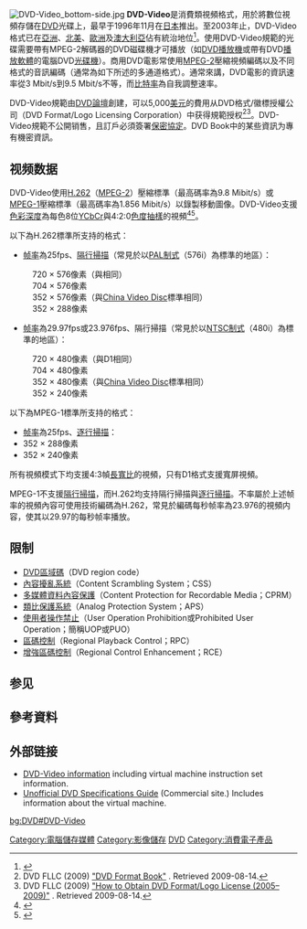 {{Request translation|date=2017年9月}}
{{Expand|time=2017-09-28T05:22:36+00:00}}
{{NoteTA
|1=zh-hans:视频; zh-hant:視訊;
|2=zh-hans:驱动器; zh-hant:磁碟機;
|3=zh-hans:软件; zh-hant:軟體;
|4=zh-hans:计算机; zh-hant:電腦;
|5=zh-hans:数字; zh-hant:數位;
|6=zh-cn:音频; zh-hk:音頻; zh-tw:音訊;
|7=zh-cn:视频; zh-hk:視頻; zh-tw:視訊;
|8=zh-hans:数据; zh-hant:資訊;
|9=zh-hans:比特; zh-hant:位元;
|10=zh-hans:标志; zh-hant:徽標;
|11=zh-hans:协议; zh-hant:協定;
|12=zh-hans:码率; zh-hant:速率;
|13=zh-hans:支持; zh-hant:支援;
|14=zh-hans:光盘; zh-hant:光碟;
|G1=IT 
}}

{{Infobox media
| name          = DVD-Video
| logo          =
| image         = [[File:Dvd-video-logo.svg|File:Dvd-video-logo.svg]]
| caption       = DVD-Video格式标志
| type          = [[光碟|光碟]]
| encoding      =
| capacity      = 最大8.5 GB（典型位元速率下4小時）
| released      = {{start date and age|1997|3|26}}
| read          =
| write         =
| standard      = DVD Books, Part 3、DVD-Video Book（Book B）DVD Video Recording Book<ref name="dvd-book">DVD FLLC (2009-02) [http://www.dvdfllc.co.jp/format/f_bconst.html {{Wayback|url=http://www.dvdfllc.co.jp/format/f_bconst.html |date=20100425061731 }} {{Wayback|url=http://www.dvdfllc.co.jp/format/f_bconst.html |date=20100425061731 }} {{Wayback|url=http://www.dvdfllc.co.jp/format/f_bconst.html |date=20100425061731 }} {{Wayback|url=http://www.dvdfllc.co.jp/format/f_bconst.html |date=20100425061731 }} {{Wayback|url=http://www.dvdfllc.co.jp/format/f_bconst.html |date=20100425061731 }} "DVD Book Construction{{spaced ndash}} List of All Available DVD Books"]. Retrieved 2009-07-24.</ref><ref name="dvd-books">DVD FLLC [http://www.dvdfllc.co.jp/format/f_histry.html {{Wayback|url=http://www.dvdfllc.co.jp/format/f_histry.html |date=20100202031353 }} {{Wayback|url=http://www.dvdfllc.co.jp/format/f_histry.html |date=20100202031353 }} {{Wayback|url=http://www.dvdfllc.co.jp/format/f_histry.html |date=20100202031353 }} {{Wayback|url=http://www.dvdfllc.co.jp/format/f_histry.html |date=20100202031353 }} {{Wayback|url=http://www.dvdfllc.co.jp/format/f_histry.html |date=20100202031353 }} "DVD Format Book{{spaced ndash}} History of Supplements for DVD Books"]. Retrieved 2009-07-24.</ref><ref name="dvd-books-overview">MPEG.org, [http://www.mpeg.org/MPEG/DVD/General/Books.html "DVD Books Overview"] {{Wayback|url=http://www.mpeg.org/MPEG/DVD/General/Books.html |date=20100501012533 }}. Retrieved 2009-07-24.</ref>
| created       = 20世紀90年代底
| owner         = [[DVD論壇|DVD論壇]]
| use           = 視頻存儲
| extended from = [[DVD|DVD]]
| extended to   =
}}


[[File:DVD-Video_bottom-side.jpg|thumb]]
'''DVD-Video'''是消費類視頻格式，用於將數位視頻存儲在[[DVD|DVD]]光碟上，最早于1996年11月在[[日本|日本]]推出。至2003年止，DVD-Video格式已在[[亞洲|亞洲]]、[[北美|北美]]、[[歐洲|歐洲]]及[[澳大利亞|澳大利亞]]佔有統治地位<ref>{{cite web | first = Anna | last = Bakalis | title = It's unreel: DVD rentals overtake videocassettes | publisher = [[Washington_Times|Washington Times]] | date = 2003-06-20 | url = http://washingtontimes.com/business/20030620-113258-1104r.htm | accessdate = 2006-12-17 | archive-date = 2007-05-26 | archive-url = https://web.archive.org/web/20070526003110/http://www.washingtontimes.com/business/20030620-113258-1104r.htm | dead-url = yes }}</ref>。使用DVD-Video規範的光碟需要帶有MPEG-2解碼器的DVD磁碟機才可播放（如[[DVD播放機|DVD播放機]]或帶有DVD[[播放軟體|播放軟體]]的電腦DVD[[光碟機|光碟機]]）。商用DVD電影常使用[[MPEG-2|MPEG-2]]壓縮視頻編碼以及不同格式的音訊編碼（通常為如下所述的多通道格式）。通常來講，DVD電影的資訊速率從3 Mbit/s到9.5 Mbit/s不等，而[[比特率|比特率]]為自我調整速率。

DVD-Video規範由[[DVD論壇|DVD論壇]]創建，可以5,000[[美元|美元]]的費用从DVD格式/徽標授權公司（DVD Format/Logo Licensing Corporation）中获得規範授权<ref name="dvdbook-subscribe">DVD FLLC (2009) [http://www.dvdfllc.co.jp/format/f_nosbsc.html "DVD Format Book"] {{Wayback|url=http://www.dvdfllc.co.jp/format/f_nosbsc.html |date=20100404082456 }}. Retrieved 2009-08-14.</ref><ref>DVD FLLC (2009) [http://www.dvdfllc.co.jp/license/l_howto.html "How to Obtain DVD Format/Logo License (2005–2009)"] {{Wayback|url=http://www.dvdfllc.co.jp/license/l_howto.html |date=20100318053639 }}. Retrieved 2009-08-14.</ref>。DVD-Video規範不公開销售，且訂戶必須簽署[[保密協定|保密協定]]。DVD Book中的某些資訊为專有機密資訊。

== 视频数据 ==
DVD-Video使用[[H.262|H.262]]（[[MPEG-2|MPEG-2]]）壓縮標準（最高碼率為9.8 Mibit/s）或[[MPEG-1|MPEG-1]]壓縮標準（最高碼率為1.856 Mibit/s）以錄製移動圖像。DVD-Video支援[[色彩深度|色彩深度]]為每色8位[[YCbCr|YCbCr]]與4:2:0[[色度抽樣|色度抽樣]]的視頻<ref name=AudioholicsHDMIApril2008>{{cite news |title=HDMI Enhanced Black Levels, xvYCC and RGB |author=Clint DeBoer |publisher=[[Audioholics|Audioholics]] |url=http://www.audioholics.com/tweaks/calibrate-your-system/hdmi-black-levels-xvycc-rgb |date=2008-04-16 |accessdate=2013-06-02 |archive-date=2013-05-11 |archive-url=https://web.archive.org/web/20130511115215/http://www.audioholics.com/tweaks/calibrate-your-system/hdmi-black-levels-xvycc-rgb |dead-url=no }}</ref><ref name=TelairityDigitalColorCodingPDF>{{cite news |title=Digital Color Coding |publisher=Telairity |url=http://www.telairity.com/assets/downloads/Digital%20Color%20Coding.pdf |format=PDF |accessdate=2013-06-02 |archive-url=https://web.archive.org/web/20140107171831/http://www.telairity.com/assets/downloads/Digital%20Color%20Coding.pdf |archive-date=2014-01-07 |dead-url=yes }}</ref>。

以下為H.262標準所支持的格式：
* [[帧率|帧率]]為25fps、[[隔行掃描|隔行掃描]]（常見於以[[PAL制式|PAL制式]]（576i）為標準的地區）：
: 720 × 576像素（與{{link-en|D1-VTR|D-1 (Sony)|D1}}相同）
: 704 × 576像素
: 352 × 576像素（與[[China_Video_Disc|China Video Disc]]標準相同）
: 352 × 288像素
*[[帧率|帧率]]為29.97fps或23.976fps、隔行掃描（常見於以[[NTSC制式|NTSC制式]]（480i）為標準的地區）：
: 720 × 480像素（與D1相同）
: 704 × 480像素
: 352 × 480像素（與[[China_Video_Disc|China Video Disc]]標準相同）
: 352 × 240像素

以下為MPEG-1標準所支持的格式：
* [[帧率|帧率]]為25fps、[[逐行掃描|逐行掃描]]：
* 352 × 288像素
* 352 × 240像素

所有視頻模式下均支援4:3幀[[長寬比_(影像)|長寬比]]的視頻，只有D1格式支援寬屏視頻。

MPEG-1不支援[[隔行掃描|隔行掃描]]，而H.262均支持隔行掃描與[[逐行掃描|逐行掃描]]。不率屬於上述帧率的視頻內容可使用{{link-en|pulldown|Telecine#Frame rate differences}}技術編碼為H.262，常見於編碼每秒帧率為23.976的視頻内容，使其以29.97的每秒帧率播放。

==限制==
*[[DVD區域碼|DVD區域碼]]（DVD region code）
*[[內容擾亂系統|內容擾亂系統]]（Content Scrambling System；CSS）
*[[多媒體資料內容保護|多媒體資料內容保護]]（Content Protection for Recordable Media；CPRM）
*[[類比保護系統|類比保護系統]]（Analog Protection System；APS）
*[[使用者操作禁止|使用者操作禁止]]（User Operation Prohibition或Prohibited User Operation；簡稱UOP或PUO）
*[[區碼控制|區碼控制]]（Regional Playback Control；RPC）
*[[增強區碼控制|增強區碼控制]]（Regional Control Enhancement；RCE）

==参见==

== 參考資料 ==
<div class="references-small">
<references />
</div>

== 外部链接 ==
* [http://dvd.sourceforge.net/dvdinfo/index.html DVD-Video information]{{Wayback|url=http://dvd.sourceforge.net/dvdinfo/index.html |date=20090120191523 }} including virtual machine instruction set information.
* [https://web.archive.org/web/20090108063633/http://dvd-replica.com/DVD/productinfo.php Unofficial DVD Specifications Guide] (Commercial site.) Includes information about the virtual machine.

{{商業家庭影音媒體}}

[[Category:電腦儲存媒體|Category:電腦儲存媒體]]
[[Category:影像儲存|Category:影像儲存]]
[[Category:DVD|DVD]]
[[Category:消費電子產品|Category:消費電子產品]]

[[bg:DVD#DVD-Video|bg:DVD#DVD-Video]]